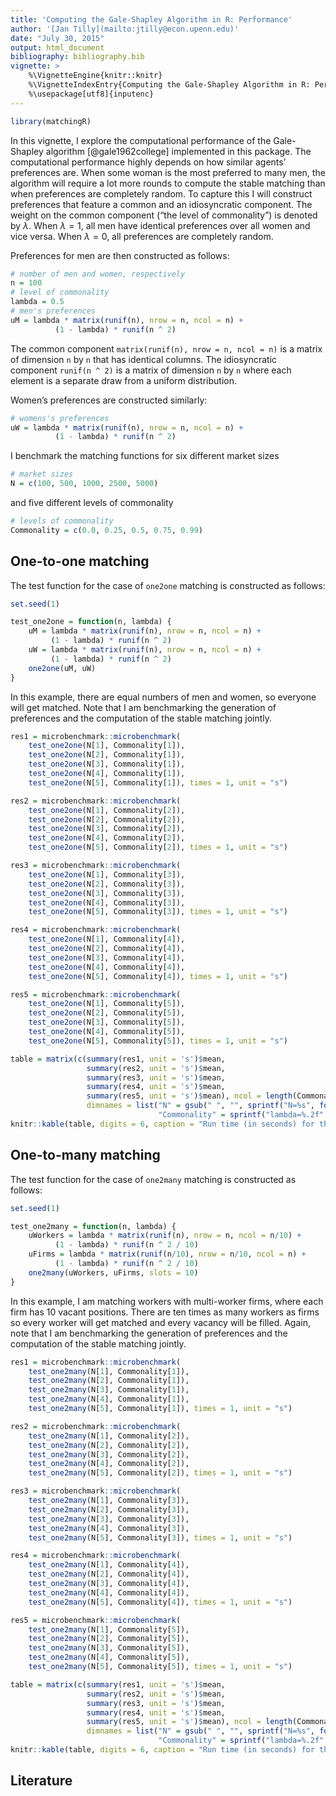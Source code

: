 ```yaml
---
title: 'Computing the Gale-Shapley Algorithm in R: Performance'
author: '[Jan Tilly](mailto:jtilly@econ.upenn.edu)'
date: "July 30, 2015"
output: html_document
bibliography: bibliography.bib
vignette: >
    %\VignetteEngine{knitr::knitr}  
    %\VignetteIndexEntry{Computing the Gale-Shapley Algorithm in R: Performance}
    %\usepackage[utf8]{inputenc}
---
```


```r
library(matchingR)
```
In this vignette, I explore the computational performance of the Gale-Shapley algorithm [@gale1962college] implemented in this package.
The computational performance highly depends on how similar agents' preferences are. When some woman is the most preferred to many men,
the algorithm will require a lot more rounds to compute the stable matching than when preferences are completely random. To capture
this I will construct preferences that feature a common and an idiosyncratic component. The weight on the common component ("the level of commonality")
is denoted by $\lambda$. When $\lambda=1$, all men have identical preferences over all women and vice versa. When $\lambda=0$, all preferences are completely random.

Preferences for men are then constructed as follows:
```r
# number of men and women, respectively
n = 100
# level of commonality
lambda = 0.5
# men's preferences
uM = lambda * matrix(runif(n), nrow = n, ncol = n) +
          (1 - lambda) * runif(n ^ 2)
```
The common component `matrix(runif(n), nrow = n, ncol = n)` is a matrix
of dimension `n` by `n` that has identical columns. The idiosyncratic component `runif(n ^ 2)`
is a matrix of dimension `n` by `n` where each element is a separate draw from a uniform distribution. 

Women's preferences are constructed similarly:
```r
# womens's preferences
uW = lambda * matrix(runif(n), nrow = n, ncol = n) +
          (1 - lambda) * runif(n ^ 2)
```
I benchmark the matching functions for six different market sizes
```r
# market sizes
N = c(100, 500, 1000, 2500, 5000)
```
and five different levels of commonality
```r
# levels of commonality
Commonality = c(0.0, 0.25, 0.5, 0.75, 0.99)
```

## One-to-one matching
The test function for the case of `one2one` matching is constructed as follows:
```r
set.seed(1)

test_one2one = function(n, lambda) {
    uM = lambda * matrix(runif(n), nrow = n, ncol = n) +
         (1 - lambda) * runif(n ^ 2)
    uW = lambda * matrix(runif(n), nrow = n, ncol = n) +
         (1 - lambda) * runif(n ^ 2)
    one2one(uM, uW)
}
```
In this example, there are equal numbers of men and women, so everyone will get matched. Note that I am benchmarking the generation of preferences and the computation of the stable matching jointly.
```r
res1 = microbenchmark::microbenchmark(
    test_one2one(N[1], Commonality[1]),
    test_one2one(N[2], Commonality[1]),
    test_one2one(N[3], Commonality[1]),
    test_one2one(N[4], Commonality[1]),
    test_one2one(N[5], Commonality[1]), times = 1, unit = "s")

res2 = microbenchmark::microbenchmark(
    test_one2one(N[1], Commonality[2]),
    test_one2one(N[2], Commonality[2]),
    test_one2one(N[3], Commonality[2]),
    test_one2one(N[4], Commonality[2]),
    test_one2one(N[5], Commonality[2]), times = 1, unit = "s")

res3 = microbenchmark::microbenchmark(
    test_one2one(N[1], Commonality[3]),
    test_one2one(N[2], Commonality[3]),
    test_one2one(N[3], Commonality[3]),
    test_one2one(N[4], Commonality[3]),
    test_one2one(N[5], Commonality[3]), times = 1, unit = "s")

res4 = microbenchmark::microbenchmark(
    test_one2one(N[1], Commonality[4]),
    test_one2one(N[2], Commonality[4]),
    test_one2one(N[3], Commonality[4]),
    test_one2one(N[4], Commonality[4]),
    test_one2one(N[5], Commonality[4]), times = 1, unit = "s")

res5 = microbenchmark::microbenchmark(
    test_one2one(N[1], Commonality[5]),
    test_one2one(N[2], Commonality[5]),
    test_one2one(N[3], Commonality[5]),
    test_one2one(N[4], Commonality[5]),
    test_one2one(N[5], Commonality[5]), times = 1, unit = "s")
```

```r
table = matrix(c(summary(res1, unit = 's')$mean,
                 summary(res2, unit = 's')$mean,
                 summary(res3, unit = 's')$mean,
                 summary(res4, unit = 's')$mean,
                 summary(res5, unit = 's')$mean), ncol = length(Commonality), 
                 dimnames = list("N" = gsub(" ", "", sprintf("N=%s", format(N, big.mark = ","))), 
                                 "Commonality" = sprintf("lambda=%.2f" , Commonality)))
knitr::kable(table, digits = 6, caption = "Run time (in seconds) for the matching of men to women")
```

## One-to-many matching
The test function for the case of `one2many` matching is constructed as follows:
```r
set.seed(1)

test_one2many = function(n, lambda) {
    uWorkers = lambda * matrix(runif(n), nrow = n, ncol = n/10) +
          (1 - lambda) * runif(n ^ 2 / 10)
    uFirms = lambda * matrix(runif(n/10), nrow = n/10, ncol = n) +
          (1 - lambda) * runif(n ^ 2 / 10)
    one2many(uWorkers, uFirms, slots = 10)
}
```
In this example, I am matching workers with multi-worker firms, where each firm has 10 vacant positions. There are ten times as many workers as firms so every worker will get matched and every vacancy will be filled. Again, note that I am benchmarking the generation of preferences and the computation of the stable matching jointly.

```r
res1 = microbenchmark::microbenchmark(
    test_one2many(N[1], Commonality[1]),
    test_one2many(N[2], Commonality[1]),
    test_one2many(N[3], Commonality[1]),
    test_one2many(N[4], Commonality[1]),
    test_one2many(N[5], Commonality[1]), times = 1, unit = "s")

res2 = microbenchmark::microbenchmark(
    test_one2many(N[1], Commonality[2]),
    test_one2many(N[2], Commonality[2]),
    test_one2many(N[3], Commonality[2]),
    test_one2many(N[4], Commonality[2]),
    test_one2many(N[5], Commonality[2]), times = 1, unit = "s")

res3 = microbenchmark::microbenchmark(
    test_one2many(N[1], Commonality[3]),
    test_one2many(N[2], Commonality[3]),
    test_one2many(N[3], Commonality[3]),
    test_one2many(N[4], Commonality[3]),
    test_one2many(N[5], Commonality[3]), times = 1, unit = "s")

res4 = microbenchmark::microbenchmark(
    test_one2many(N[1], Commonality[4]),
    test_one2many(N[2], Commonality[4]),
    test_one2many(N[3], Commonality[4]),
    test_one2many(N[4], Commonality[4]),
    test_one2many(N[5], Commonality[4]), times = 1, unit = "s")

res5 = microbenchmark::microbenchmark(
    test_one2many(N[1], Commonality[5]),
    test_one2many(N[2], Commonality[5]),
    test_one2many(N[3], Commonality[5]),
    test_one2many(N[4], Commonality[5]),
    test_one2many(N[5], Commonality[5]), times = 1, unit = "s")
```

```r
table = matrix(c(summary(res1, unit = 's')$mean,
                 summary(res2, unit = 's')$mean,
                 summary(res3, unit = 's')$mean,
                 summary(res4, unit = 's')$mean,
                 summary(res5, unit = 's')$mean), ncol = length(Commonality), 
                 dimnames = list("N" = gsub(" ", "", sprintf("N=%s", format(N, big.mark = ","))), 
                                 "Commonality" = sprintf("lambda=%.2f" , Commonality)))
knitr::kable(table, digits = 6, caption = "Run time (in seconds) for the matching of workers to multi-worker firms.")
```

## Literature
